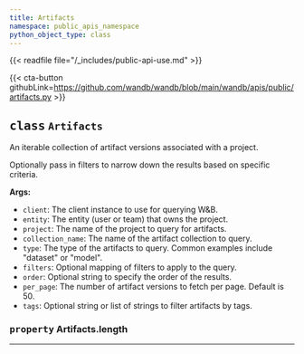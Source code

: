 ```yaml
---
title: Artifacts
namespace: public_apis_namespace
python_object_type: class
---
```

{{< readfile file="/_includes/public-api-use.md" >}}


{{< cta-button githubLink=https://github.com/wandb/wandb/blob/main/wandb/apis/public/artifacts.py >}}




## <kbd>class</kbd> `Artifacts`
An iterable collection of artifact versions associated with a project. 

Optionally pass in filters to narrow down the results based on specific criteria. 



**Args:**
 
 - `client`:  The client instance to use for querying W&B. 
 - `entity`:  The entity (user or team) that owns the project. 
 - `project`:  The name of the project to query for artifacts. 
 - `collection_name`:  The name of the artifact collection to query. 
 - `type`:  The type of the artifacts to query. Common examples include  "dataset" or "model". 
 - `filters`:  Optional mapping of filters to apply to the query. 
 - `order`:  Optional string to specify the order of the results. 
 - `per_page`:  The number of artifact versions to fetch per page. Default is 50. 
 - `tags`:  Optional string or list of strings to filter artifacts by tags. 


### <kbd>property</kbd> Artifacts.length





---


